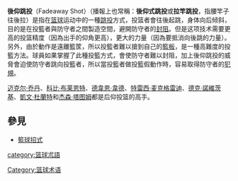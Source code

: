{{Unreferenced|time=2018-10-11T11:32:08+00:00}}
'''後仰跳投'''（Fadeaway Shot）（播報上也常稱：'''後仰式跳投'''或'''拉竿跳投'''，指腰竿子往後拉）是指在[[篮球|篮球]]运动中的一種[[跳投|跳投]]方式，投篮者會往後起跳，身体向后倾斜，目的是在投籃者與防守者之間製造空間，避開防守者的[[盖帽|封阻]]。但是这项技术需要更高的投篮精度（因為出手的仰角更高），更大的力量（因為要抵消向後跳的力量）。另外，由於動作是遠離籃筐，所以投籃者難以搶到自己的[[篮板球|籃板]]，是一種高難度的投籃方法。球員如果掌握了此種投籃方式，會使防守者難以封阻，加上後仰跳投的威脅會迫使防守者跳向投籃者，所以當投籃者做投籃假動作時，容易取得防守者的[[侵人犯規|犯規]]。

[[迈克尔·乔丹|迈克尔·乔丹]]、[[科比·布莱恩特|科比·布莱恩特]]、[[德韋恩·韋德|德韋恩·韋德]]、[[特雷西·麦克格雷迪|特雷西·麦克格雷迪]]、[[德克·諾維茨基|德克·諾維茨基]]、[[凱文·杜蘭特|凱文·杜蘭特]]和[[杰森·塔图姆|杰森·塔图姆]]都是后仰投篮的高手。

== 參見 ==
* [[籃球招式|籃球招式]]

{{篮球}}
{{籃球小作品}}
[[Category:篮球术语|Category:篮球术语]]
[[category:篮球朮語|category:篮球朮語]]